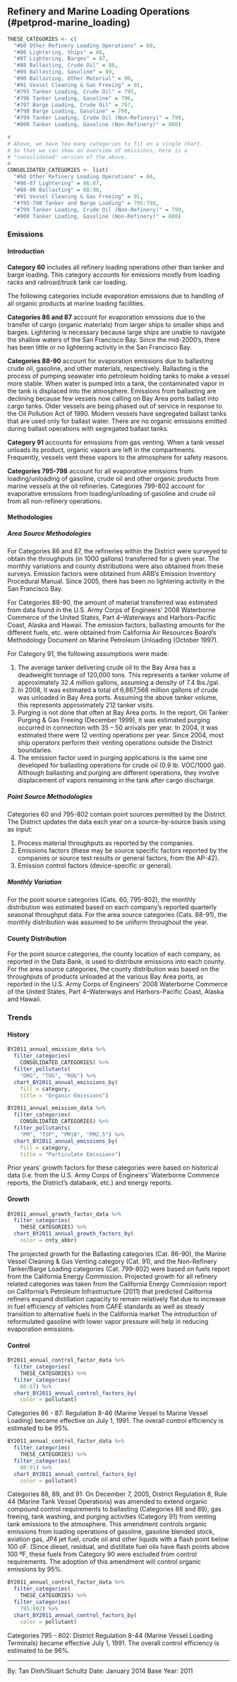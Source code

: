 ## Refinery and Marine Loading Operations (#petprod-marine_loading)

```r
THESE_CATEGORIES <- c(
  "#60 Other Refinery Loading Operations" = 60,
  "#86 Lightering, Ships" = 86,
  "#87 Lightering, Barges" = 87,
  "#88 Ballasting, Crude Oil" = 88,
  "#89 Ballasting, Gasoline" = 89,
  "#90 Ballasting, Other Material" = 90,
  "#91 Vessel Cleaning & Gas Freeing" = 91,
  "#795 Tanker Loading, Crude Oil" = 795,
  "#796 Tanker Loading, Gasoline" = 796,
  "#797 Barge Loading, Crude Oil" = 797,
  "#798 Barge Loading, Gasoline" = 798,
  "#799 Tanker Loading, Crude Oil (Non-Refinery)" = 799,
  "#800 Tanker Loading, Gasoline (Non-Refinery)" = 800)

#
# Above, we have too many categories to fit on a single chart. 
# So that we can show an overview of emissions, here is a
# "consolidated" version of the above.
#
CONSOLIDATED_CATEGORIES <- list(
  "#60 Other Refinery Loading Operations" = 60,
  "#86-87 Lightering" = 86:87,
  "#88-90 Ballasting" = 88:90,
  "#91 Vessel Cleaning & Gas Freeing" = 91,
  "#795-798 Tanker and Barge Loading" = 795:798,
  "#799 Tanker Loading, Crude Oil (Non-Refinery)" = 799,
  "#800 Tanker Loading, Gasoline (Non-Refinery)" = 800)
```

### Emissions

#### Introduction {-}

**Category 60** includes all refinery loading operations other than tanker and barge loading. This category accounts for emissions mostly from loading racks and railroad/truck tank car loading.

The following categories include evaporation emissions due to handling of all organic products at marine loading facilities.

**Categories 86 and 87** account for evaporation emissions due to the transfer of cargo (organic materials) from larger ships to smaller ships and barges. Lightering is necessary because large ships are unable to navigate the shallow waters of the San Francisco Bay. Since the mid-2000’s, there has been little or no lightering activity in the San Francisco Bay.

**Categories 88-90** account for evaporation emissions due to ballasting crude oil, gasoline, and other materials, respectively. Ballasting is the process of pumping seawater into petroleum holding tanks to make a vessel more stable. When water is pumped into a tank, the contaminated vapor in the tank is displaced into the atmosphere.
Emissions from ballasting are declining because few vessels now calling on Bay Area ports ballast into cargo tanks. Older vessels are being phased out of service in response to the Oil Pollution Act of 1990. Modern vessels have segregated ballast tanks that are used only for ballast water. There are no organic emissions emitted during ballast operations with segregated ballast tanks.

**Category 91** accounts for emissions from gas venting. When a tank vessel unloads its product, organic vapors are left in the compartments. Frequently, vessels vent these vapors to the atmosphere for safety reasons.

**Categories 795-798** account for all evaporative emissions from loading/unloading of gasoline, crude oil and other organic products from marine vessels at the oil refineries. Categories 799-802 account for evaporative emissions from loading/unloading of gasoline and crude oil from all non-refinery operations.

#### Methodologies {-}

##### Area Source Methodologies {-}

For Categories 86 and 87, the refineries within the District were surveyed to obtain the throughputs (in 1000 gallons) transferred for a given year. The monthly variations and county distributions were also obtained from these surveys. Emission factors were obtained from ARB’s Emission Inventory Procedural Manual. Since 2005, there has been no lightering activity in the San Francisco Bay.

For Categories 88-90, the amount of material transferred was estimated from data found in the U.S. Army Corps of Engineers’ 2008 Waterborne Commerce of the United States, Part 4--Waterways and Harbors-Pacific Coast, Alaska and Hawaii. The emission factors, ballasting amounts for the different fuels, etc. were obtained from California Air Resources Board’s Methodology Document on Marine Petroleum Unloading (October 1997).

For Category 91, the following assumptions were made:

1. The average tanker delivering crude oil to the Bay Area has a deadweight tonnage of 120,000 tons. This represents a tanker volume of approximately 32.4 million gallons, assuming a density of 7.4 lbs./gal.
2. In 2008, it was estimated a total of 6,867,568 million gallons of crude was unloaded in Bay Area ports. Assuming the above tanker volume, this represents approximately 212 tanker visits.
3. Purging is not done that often at Bay Area ports. In the report, Oil Tanker Purging & Gas Freeing (December 1999), it was estimated purging occurred in connection with 35 – 50 arrivals per year. In 2004, it was estimated there were 12 venting operations per year. Since 2004, most ship operators perform their venting operations outside the District boundaries.
4. The emission factor used in purging applications is the same one developed for ballasting operations for crude oil (0.9 lb. VOC/1000 gal). Although ballasting and purging are different operations, they involve displacement of vapors remaining in the tank after cargo discharge.

##### Point Source Methodologies {-}

Categories 60 and 795-802 contain point sources permitted by the District. The District updates the data each year on a source-by-source basis using as input:

1. Process material throughputs as reported by the companies.
2. Emissions factors (these may be source specific factors reported by the companies or source test results or general factors, from the AP-42).
3. Emission control factors (device-specific or general).

##### Monthly Variation {-}

For the point source categories (Cats. 60, 795-802), the monthly distribution was estimated based on each company’s reported quarterly seasonal throughput data. For the area source categories (Cats. 88-91), the monthly distribution was assumed to be uniform throughout the year.

#### County Distribution {-}

For the point source categories, the county location of each company, as reported in the Data Bank, is used to distribute emissions into each county. For the area source categories, the county distribution was based on the throughputs of products unloaded at the various Bay Area ports, as reported in the U.S. Army Corps of Engineers’ 2008 Waterborne Commerce of the United States, Part 4--Waterways and Harbors-Pacific Coast, Alaska and Hawaii.

### Trends

#### History {-}

```r
BY2011_annual_emission_data %>%
  filter_categories(
    CONSOLIDATED_CATEGORIES) %>%
  filter_pollutants(
    "ORG", "TOG", "ROG") %>%
  chart_BY2011_annual_emissions_by(
    fill = category,
    title = "Organic Emissions") 
```

```r
BY2011_annual_emission_data %>%
  filter_categories(
    CONSOLIDATED_CATEGORIES) %>%
  filter_pollutants(
    "PM", "TSP", "PM10", "PM2.5") %>%
  chart_BY2011_annual_emissions_by(
    fill = category,
    title = "Particulate Emissions") 
```

Prior years’ growth factors for these categories were based on historical data (i.e. from the U.S. Army Corps of Engineers’ Waterborne Commerce reports, the District’s databank, etc.) and energy reports.

#### Growth {-}

```r
BY2011_annual_growth_factor_data %>%
  filter_categories(
    THESE_CATEGORIES) %>%
  chart_BY2011_annual_growth_factors_by(
    color = cnty_abbr)
```

The projected growth for the Ballasting categories (Cat. 86-90), the Marine Vessel Cleaning & Gas Venting category (Cat. 91), and the Non-Refinery Tanker/Barge Loading categories (Cat. 799-802) were based on fuels report from the California Energy Commission. Projected growth for all refinery related categories was taken from the California Energy Commission report on California’s Petroleum Infrastructure (2011) that predicted California refiners expand distillation capacity to remain relatively flat due to increase in fuel efficiency of vehicles from CAFÉ standards as well as steady transition to alternative fuels in the California market The introduction of reformulated gasoline with lower vapor pressure will help in reducing evaporation emissions.

#### Control {-}

```r
BY2011_annual_control_factor_data %>%
  filter_categories(
    THESE_CATEGORIES) %>%
  filter_categories(
    86:87) %>%
  chart_BY2011_annual_control_factors_by(
    color = pollutant)
```

Categories 86 - 87: Regulation 8-46 (Marine Vessel to Marine Vessel Loading) became effective on July 1, 1991. The overall control efficiency is estimated to be 95%.

```r
BY2011_annual_control_factor_data %>%
  filter_categories(
    THESE_CATEGORIES) %>%
  filter_categories(
    88:91) %>%
  chart_BY2011_annual_control_factors_by(
    color = pollutant)
```

Categories 88, 89, and 91: On December 7, 2005, District Regulation 8, Rule 44 (Marine Tank Vessel Operations) was amended to extend organic compound control requirements to ballasting (Categories 88 and 89), gas freeing, tank washing, and purging activities (Category 91) from venting tank emissions to the atmosphere. This amendment controls organic emissions from loading operations of gasoline, gasoline blended stock, aviation gas, JP4 jet fuel, crude oil and other liquids with a flash point below 100 oF. (Since diesel, residual, and distillate fuel oils have flash points above 100 ºF, these fuels from Category 90 were excluded from control requirements. The adoption of this amendment will control organic emissions by 95%.

```r
BY2011_annual_control_factor_data %>%
  filter_categories(
    THESE_CATEGORIES) %>%
  filter_categories(
    795:802) %>%
  chart_BY2011_annual_control_factors_by(
    color = pollutant)
```

Categories 795 - 802: District Regulation 8-44 (Marine Vessel Loading Terminals) became effective July 1, 1991. The overall control efficiency is estimated to be 96%.

***

By: Tan Dinh/Stuart Schultz
Date: January 2014
Base Year: 2011
